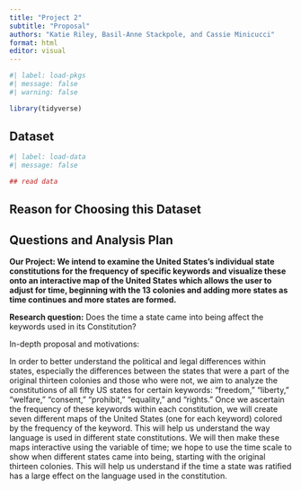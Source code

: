 ```yaml
---
title: "Project 2"
subtitle: "Proposal"
authors: "Katie Riley, Basil-Anne Stackpole, and Cassie Minicucci"
format: html
editor: visual
---
```


```r
#| label: load-pkgs
#| message: false
#| warning: false

library(tidyverse)
```

## Dataset

```r
#| label: load-data
#| message: false

## read data 
```

## Reason for Choosing this Dataset

## Questions and Analysis Plan

**Our Project: We intend to examine the United States's individual state constitutions for the frequency of specific keywords and visualize these onto an interactive map of the United States which allows the user to adjust for time, beginning with the 13 colonies and adding more states as time continues and more states are formed.**

**Research question:** Does the time a state came into being affect the keywords used in its Constitution?

In-depth proposal and motivations:

In order to better understand the political and legal differences within states, especially the differences between the states that were a part of the original thirteen colonies and those who were not, we aim to analyze the constitutions of all fifty US states for certain keywords: "freedom," "liberty," "welfare," "consent," "prohibit," "equality," and "rights." Once we ascertain the frequency of these keywords within each constitution, we will create seven different maps of the United States (one for each keyword) colored by the frequency of the keyword. This will help us understand the way language is used in different state constitutions. We will then make these maps interactive using the variable of time; we hope to use the time scale to show when different states came into being, starting with the original thirteen colonies. This will help us understand if the time a state was ratified has a large effect on the language used in the constitution. 
